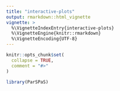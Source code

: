 ```yaml
---
title: "interactive-plots"
output: rmarkdown::html_vignette
vignette: >
  %\VignetteIndexEntry{interactive-plots}
  %\VignetteEngine{knitr::rmarkdown}
  %\VignetteEncoding{UTF-8}
---
```


```r
knitr::opts_chunk$set(
  collapse = TRUE,
  comment = "#>"
)
```

```r
library(ParSPaS)
```
